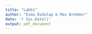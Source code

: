 ```yaml
---
title: "Labb1"
author: "Esma Özdolap & Max Brehmer"
date: 'r Sys.Date()'
output: pdf_document
---
```


